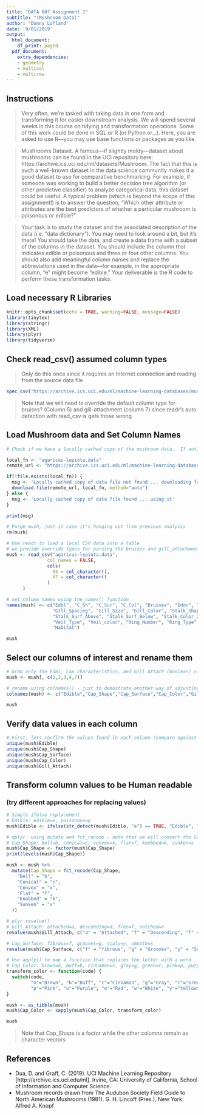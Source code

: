 ```yaml
---
title: "DATA 607 Assignment 1"
subtitle: "(Mushroom Data)"
author: 'Donny Lofland'
date: '9/01/2019'
output:
  html_document:
    df_print: paged
  pdf_document:
    extra_dependencies:
    - geometry
    - multicol
    - multirow
---
```


## Instructions
> Very often, we’re tasked with taking data in one form and transforming it for easier downstream analysis. We will spend several weeks in this course on tidying and transformation operations. Some of this work could be done in SQL or R (or Python or...). Here, you are asked to use R—you may use base functions or packages as you like.

> Mushrooms Dataset. A famous—if slightly moldy—dataset about mushrooms can be found in the UCI repository here: https://archive.ics.uci.edu/ml/datasets/Mushroom. The fact that this is such a well-known dataset in the data science community makes it a good dataset to use for comparative benchmarking. For example, if someone was working to build a better decision tree algorithm (or other predictive classifier) to analyze categorical data, this dataset could be useful. A typical problem (which is beyond the scope of this assignment!) is to answer the question, “Which other attribute or attributes are the best predictors of whether a particular mushroom is poisonous or edible?”

> Your task is to study the dataset and the associated description of the data (i.e. “data dictionary”). You may need to look around a bit, but it’s there! You should take the data, and create a data frame with a subset of the columns in the dataset. You should include the column that indicates edible or poisonous and three or four other columns. You should also add meaningful column names and replace the abbreviations used in the data—for example, in the appropriate column, “e” might become “edible.” Your deliverable is the R code to perform these transformation tasks.


## Load necessary R Libraries
```r
knitr::opts_chunk$set(echo = TRUE, warning=FALSE, message=FALSE)
library(tinytex)
library(stringr)
library(XML)
library(plyr)
library(tidyverse)
```

## Check read_csv() assumed column types
> Only do this once since it requires an Internet connection and reading from the source data file

```r
spec_csv("https://archive.ics.uci.edu/ml/machine-learning-databases/mushroom/agaricus-lepiota.data", col_names = FALSE)
```

> Note that we will need to override the default column type for bruises? (Column 5) and gill-attachment (column 7) since readr's auto detection with read_csv is gets those wrong

## Load Mushroom data and Set Column Names
```r
# Check if we have a locally cached copy of the mushroom data.  If not, then download and save a copy.  If we do find a local copy, then use that and don't download it again from the remote URL.

local_fn <- "agaricus-lepiota.data"
remote_url <- "https://archive.ics.uci.edu/ml/machine-learning-databases/mushroom/agaricus-lepiota.data"

if(!file.exists(local_fn)) {
  msg <- 'Locally cached copy of data file not found ... downloading from remote URL and saving locally ...'
  download.file(remote_url, local_fn, method="auto")
} else {
  msg <- 'Locally cached copy of data file found ... using it'
}

print(msg)

# Purge mush, just in case it's hanging out from previous analysis
rm(mush)

# Use readr to load a local CSV data into a table
# we provide override types for parsing the bruises and gill_attachment columns
mush <- read_csv("agaricus-lepiota.data",
               col_names = FALSE,
               cols(
                 X5 = col_character(),
                 X7 = col_character()
               )
      )

# set column names using the names() function
names(mush) <- c("Edbl", "C_Sh", "C_Sur", "C_Col", "Bruises", "Odor", "G_Attach",
                 "Gill_Spacing", "Gill_Size", "Gill_Color", "Stalk_Shape", "Stalk_Root", 
                 "Stalk_Surf_Above", "Stalk_Surf_Below", "Stalk_Color_above", "Stalk_Color_Below",
                 "Veil_Type", "Veil_color", "Ring_Number", "Ring_Type", "Spore_Print", "Population",
                 "Habitat")

mush
```

## Select our columns of interest and rename them
```r
# Grab only the Edbl, Cap characteristics, and Gill Attach (boolean) columns
mush <- mush[, c(1,2,3,4,7)]

# rename using colnames() - just to demostrate another way of adjusting column names
colnames(mush) <- c("Edible","Cap_Shape","Cap_Surface","Cap_Color","Gill_Attach")

mush
```

## Verify data values in each column
```r
# First, lets confirm the values found in each column (compare against expected values from docs)
unique(mush$Edible)
unique(mush$Cap_Shape)
unique(mush$Cap_Surface)
unique(mush$Cap_Color)
unique(mush$Gill_Attach)
```

## Transform column values to be Human readable
### (try different approaches for replacing values)
```r

# Simple ifelse replacement
# Edible: edible=e, poisonous=p
mush$Edible <- ifelse(str_detect(mush$Edible, "e") == TRUE, "Edible", "Poisonous")

# dplyr  using mutate and fct_recode - note that we will convert the Cap_Shape column to a factor
# Cap_Shape: bell=b, conical=c, convex=x, flat=f, knobbed=k, sunken=s
mush$Cap_Shape <- factor(mush$Cap_Shape)
print(levels(mush$Cap_Shape))

mush <- mush %>%  
  mutate(Cap_Shape = fct_recode(Cap_Shape,
    "Bell" = "b",
    "Conical" = "c",
    "Convex" = "x",
    "Flat" = "f",
    "Knobbed" = "k",
    "Sunken" = "s"
  )) 

# plyr revalue()
# Gill_Attach: attached=a, descending=d, free=f, notched=n
revalue(mush$Gill_Attach, c("a" = "Attached", "f" = "Descending", "f" = "Free", "n" = "Notched")) -> mush$Gill_Attach

# Cap_Surface: fibrous=f, grooves=g, scaly=y, smooth=s
revalue(mush$Cap_Surface, c("f" = "fibrous", "g" = "Grooves", "y" = "Scaly", "s" = "Smooth")) -> mush$Cap_Surface

# Use apply() to map a function that replaces the letter with a word
# Cap_Color: brown=n, buff=b, cinnamon=c, gray=g, green=r, pink=p, purple=u, red=e, white=w, yellow=y
transform_color <- function(code) {
  switch(code, 
         "n"="Brown", "b"="Buff", "c"="Cinnamon", "g"="Gray", "r"="Green", 
         "p"="Pink", "u"="Purple", "e"="Red", "w"="White", "y"="Yellow")
}

mush <- as_tibble(mush)
mush$Cap_Color <- sapply(mush$Cap_Color, transform_color)

mush
```
> Note that Cap_Shape is a factor while the other columns remain as character vectors

## References

- Dua, D. and Graff, C. (2019). UCI Machine Learning Repository [http://archive.ics.uci.edu/ml]. Irvine, CA: University of California, School of Information and Computer Science.
- Mushroom records drawn from The Audubon Society Field Guide to North American Mushrooms (1981). G. H. Lincoff (Pres.), New York: Alfred A. Knopf 